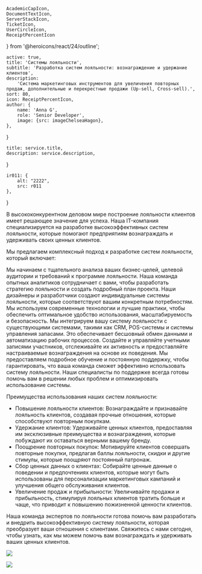     AcademicCapIcon,
    DocumentTextIcon,
    ServerStackIcon,
    TicketIcon,
    UserCircleIcon,
    ReceiptPercentIcon
} from '@heroicons/react/24/outline';

    active: true,
    title: 'Системы лояльности',
    subtitle: 'Разработка систем лояльности: вознаграждение и удержание клиентов',
    description:
        'Система маркетинговых инструментов для увеличения повторных продаж, дополнительные и перекрестные продажи (Up-sell, Cross-sell).',
    sort: 80,
    icon: ReceiptPercentIcon,
    author: {
        name: 'Anna G',
        role: 'Senior Developer',
        image: {src: imageChelseaHagon},
    },
}

    title: service.title,
    description: service.description,
}

    ir011: {
        alt: "2222",
        src: r011
    },
}

В высококонкурентном деловом мире построение лояльности клиентов имеет решающее значение для успеха. Наша IT-компания специализируется на разработке высокоэффективных систем лояльности, которые помогают предприятиям вознаграждать и удерживать своих ценных клиентов.

Мы предлагаем комплексный подход к разработке систем лояльности, который включает:

<FeaturesList title="" className="lg:grid-cols-2">
    <FeatureListItem title="Анализ и планирование" icon={DocumentTextIcon}>
        Мы начинаем с тщательного анализа ваших бизнес-целей, целевой аудитории и требований к программе лояльности. Наша команда опытных аналитиков сотрудничает с вами, чтобы разработать стратегию лояльности и создать подробный план проекта.
    </FeatureListItem>
    <FeatureListItem title="Проектирование и разработка" icon={TicketIcon}>
        Наши дизайнеры и разработчики создают индивидуальные системы лояльности, которые соответствуют вашим конкретным потребностям. Мы используем современные технологии и лучшие практики, чтобы обеспечить оптимальное удобство использования, масштабируемость и безопасность.
    </FeatureListItem>
    <FeatureListItem title="Интеграция" icon={ServerStackIcon}>
        Мы интегрируем вашу систему лояльности с существующими системами, такими как CRM, POS-системы и системы управления запасами. Это обеспечивает бесшовный обмен данными и автоматизацию рабочих процессов.
    </FeatureListItem>
    <FeatureListItem title="Управление участниками и вознаграждениями" icon={UserCircleIcon}>
        Создайте и управляйте учетными записями участников, отслеживайте их активность и предоставляйте настраиваемые вознаграждения на основе их поведения.
    </FeatureListItem>
    <FeatureListItem title="Обучение и поддержка" icon={AcademicCapIcon}>
        Мы предоставляем подробное обучение и постоянную поддержку, чтобы гарантировать, что ваша команда сможет эффективно использовать систему лояльности. Наши специалисты по поддержке всегда готовы помочь вам в решении любых проблем и оптимизировать использование системы.
    </FeatureListItem>
</FeaturesList>

Преимущества использования наших систем лояльности:

* Повышение лояльности клиентов: Вознаграждайте и признавайте лояльность клиентов, создавая прочные отношения, которые способствуют повторным покупкам.
* Удержание клиентов: Удерживайте ценных клиентов, предоставляя им эксклюзивные преимущества и вознаграждения, которые побуждают их оставаться верными вашему бренду.
* Поощрение повторных покупок: Мотивируйте клиентов совершать повторные покупки, предлагая баллы лояльности, скидки и другие стимулы, которые поощряют постоянный патронаж.
* Сбор ценных данных о клиентах: Собирайте ценные данные о поведении и предпочтениях клиентов, которые могут быть использованы для персонализации маркетинговых кампаний и улучшения общего обслуживания клиентов.
* Увеличение продаж и прибыльности: Увеличивайте продажи и прибыльность, стимулируя лояльных клиентов тратить больше и чаще, что приводит к повышению пожизненной ценности клиентов.

Наша команда экспертов по лояльности готова помочь вам разработать и внедрить высокоэффективную систему лояльности, которая преобразует ваши отношения с клиентами. Свяжитесь с нами сегодня, чтобы узнать, как мы можем помочь вам вознаграждать и удерживать ваших ценных клиентов.

![](./laptop.jpg)

<Principles/>

![](./pilot.jpg)



